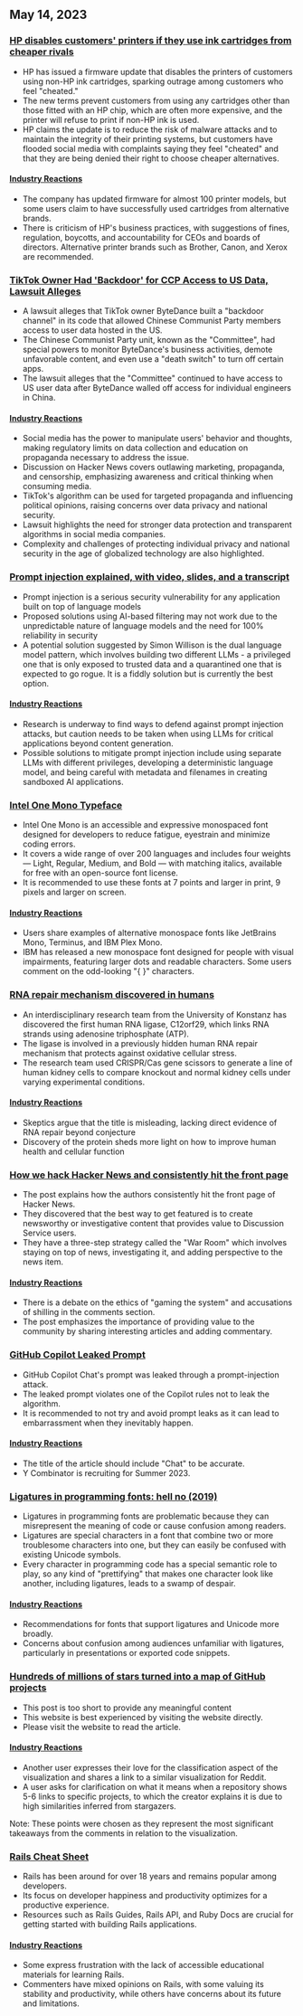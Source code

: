 

<CallToAction />

<Steps>

## May 14, 2023

### [HP disables customers' printers if they use ink cartridges from cheaper rivals](https://www.telegraph.co.uk/money/consumer-affairs/hp-printers-computers-ink-cartridges-rivals/)

- HP has issued a firmware update that disables the printers of customers using non-HP ink cartridges, sparking outrage among customers who feel "cheated."
- The new terms prevent customers from using any cartridges other than those fitted with an HP chip, which are often more expensive, and the printer will refuse to print if non-HP ink is used.
- HP claims the update is to reduce the risk of malware attacks and to maintain the integrity of their printing systems, but customers have flooded social media with complaints saying they feel "cheated" and that they are being denied their right to choose cheaper alternatives.

#### [Industry Reactions](http://news.ycombinator.com/item?id=35930518)

- The company has updated firmware for almost 100 printer models, but some users claim to have successfully used cartridges from alternative brands.
- There is criticism of HP's business practices, with suggestions of fines, regulation, boycotts, and accountability for CEOs and boards of directors. Alternative printer brands such as Brother, Canon, and Xerox are recommended.

### [TikTok Owner Had 'Backdoor' for CCP Access to US Data, Lawsuit Alleges](https://www.businessinsider.com/new-lawsuit-alleges-tiktok-owner-let-ccp-access-user-data-2023-5)

- A lawsuit alleges that TikTok owner ByteDance built a "backdoor channel" in its code that allowed Chinese Communist Party members access to user data hosted in the US.
- The Chinese Communist Party unit, known as the "Committee", had special powers to monitor ByteDance's business activities, demote unfavorable content, and even use a "death switch" to turn off certain apps.
- The lawsuit alleges that the "Committee" continued to have access to US user data after ByteDance walled off access for individual engineers in China.

#### [Industry Reactions](http://news.ycombinator.com/item?id=35929348)

- Social media has the power to manipulate users' behavior and thoughts, making regulatory limits on data collection and education on propaganda necessary to address the issue.
- Discussion on Hacker News covers outlawing marketing, propaganda, and censorship, emphasizing awareness and critical thinking when consuming media.
- TikTok's algorithm can be used for targeted propaganda and influencing political opinions, raising concerns over data privacy and national security.
- Lawsuit highlights the need for stronger data protection and transparent algorithms in social media companies.
- Complexity and challenges of protecting individual privacy and national security in the age of globalized technology are also highlighted.

### [Prompt injection explained, with video, slides, and a transcript](https://simonwillison.net/2023/May/2/prompt-injection-explained/)

- Prompt injection is a serious security vulnerability for any application built on top of language models
- Proposed solutions using AI-based filtering may not work due to the unpredictable nature of language models and the need for 100% reliability in security
- A potential solution suggested by Simon Willison is the dual language model pattern, which involves building two different LLMs - a privileged one that is only exposed to trusted data and a quarantined one that is expected to go rogue. It is a fiddly solution but is currently the best option.

#### [Industry Reactions](http://news.ycombinator.com/item?id=35929122)

- Research is underway to find ways to defend against prompt injection attacks, but caution needs to be taken when using LLMs for critical applications beyond content generation.
- Possible solutions to mitigate prompt injection include using separate LLMs with different privileges, developing a deterministic language model, and being careful with metadata and filenames in creating sandboxed AI applications.

### [Intel One Mono Typeface](https://github.com/intel/intel-one-mono)

- Intel One Mono is an accessible and expressive monospaced font designed for developers to reduce fatigue, eyestrain and minimize coding errors.
- It covers a wide range of over 200 languages and includes four weights — Light, Regular, Medium, and Bold — with matching italics, available for free with an open-source font license.
- It is recommended to use these fonts at 7 points and larger in print, 9 pixels and larger on screen.

#### [Industry Reactions](http://news.ycombinator.com/item?id=35925124)

- Users share examples of alternative monospace fonts like JetBrains Mono, Terminus, and IBM Plex Mono.
- IBM has released a new monospace font designed for people with visual impairments, featuring larger dots and readable characters. Some users comment on the odd-looking "{ }" characters.

### [RNA repair mechanism discovered in humans](https://phys.org/news/2023-04-hidden-rna-mechanism-humans.html)

- An interdisciplinary research team from the University of Konstanz has discovered the first human RNA ligase, C12orf29, which links RNA strands using adenosine triphosphate (ATP).
- The ligase is involved in a previously hidden human RNA repair mechanism that protects against oxidative cellular stress.
- The research team used CRISPR/Cas gene scissors to generate a line of human kidney cells to compare knockout and normal kidney cells under varying experimental conditions.

#### [Industry Reactions](http://news.ycombinator.com/item?id=35924495)

- Skeptics argue that the title is misleading, lacking direct evidence of RNA repair beyond conjecture
- Discovery of the protein sheds more light on how to improve human health and cellular function

### [How we hack Hacker News and consistently hit the front page](https://www.indiehackers.com/post/how-to-hack-hacker-news-and-consistently-hit-the-front-page-56b4a04e12)

- The post explains how the authors consistently hit the front page of Hacker News.
- They discovered that the best way to get featured is to create newsworthy or investigative content that provides value to Discussion Service users.
- They have a three-step strategy called the "War Room" which involves staying on top of news, investigating it, and adding perspective to the news item.

#### [Industry Reactions](http://news.ycombinator.com/item?id=35929794)

- There is a debate on the ethics of "gaming the system" and accusations of shilling in the comments section.
- The post emphasizes the importance of providing value to the community by sharing interesting articles and adding commentary.

### [GitHub Copilot Leaked Prompt](https://simonwillison.net/2023/May/12/github-copilot-chat-leaked-prompt/)

- GitHub Copilot Chat's prompt was leaked through a prompt-injection attack.
- The leaked prompt violates one of the Copilot rules not to leak the algorithm.
- It is recommended to not try and avoid prompt leaks as it can lead to embarrassment when they inevitably happen.

#### [Industry Reactions](http://news.ycombinator.com/item?id=35924293)

- The title of the article should include "Chat" to be accurate.
- Y Combinator is recruiting for Summer 2023.

### [Ligatures in programming fonts: hell no (2019)](https://practicaltypography.com/ligatures-in-programming-fonts-hell-no.html)

- Ligatures in programming fonts are problematic because they can misrepresent the meaning of code or cause confusion among readers.
- Ligatures are special characters in a font that combine two or more troublesome characters into one, but they can easily be confused with existing Unicode symbols.
- Every character in programming code has a special semantic role to play, so any kind of "prettifying" that makes one character look like another, including ligatures, leads to a swamp of despair.

#### [Industry Reactions](http://news.ycombinator.com/item?id=35925821)

- Recommendations for fonts that support ligatures and Unicode more broadly.
- Concerns about confusion among audiences unfamiliar with ligatures, particularly in presentations or exported code snippets.

### [Hundreds of millions of stars turned into a map of GitHub projects](https://anvaka.github.io/map-of-github/)

- This post is too short to provide any meaningful content
- This website is best experienced by visiting the website directly.
- Please visit the website to read the article.

#### [Industry Reactions](http://news.ycombinator.com/item?id=35931402)

- Another user expresses their love for the classification aspect of the visualization and shares a link to a similar visualization for Reddit.
- A user asks for clarification on what it means when a repository shows 5-6 links to specific projects, to which the creator explains it is due to high similarities inferred from stargazers.

Note: These points were chosen as they represent the most significant takeaways from the comments in relation to the visualization.

### [Rails Cheat Sheet](https://fly.io/ruby-dispatch/welcome-to-rails-cheat-sheet/)

- Rails has been around for over 18 years and remains popular among developers.
- Its focus on developer happiness and productivity optimizes for a productive experience.
- Resources such as Rails Guides, Rails API, and Ruby Docs are crucial for getting started with building Rails applications.

#### [Industry Reactions](http://news.ycombinator.com/item?id=35927813)

- Some express frustration with the lack of accessible educational materials for learning Rails.
- Commenters have mixed opinions on Rails, with some valuing its stability and productivity, while others have concerns about its future and limitations.

</Steps>
